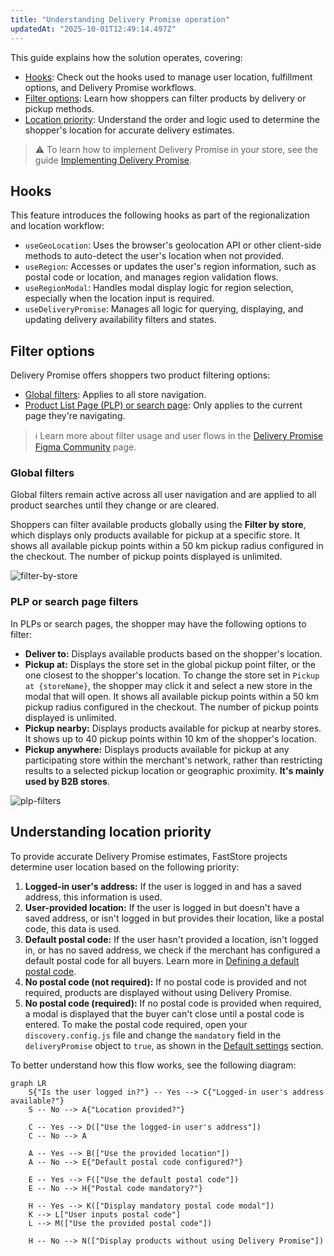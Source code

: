 ```yaml
---
title: "Understanding Delivery Promise operation"
updatedAt: "2025-10-01T12:49:14.497Z"
---
```


This guide explains how the solution operates, covering:

* [Hooks](#hooks): Check out the hooks used to manage user location, fulfillment options, and Delivery Promise workflows.
* [Filter options](#filter-options): Learn how shoppers can filter products by delivery or pickup methods.
* [Location priority](#understanding-location-priority): Understand the order and logic used to determine the shopper's location for accurate delivery estimates.

>⚠️ To learn how to implement Delivery Promise in your store, see the guide [Implementing Delivery Promise](https://developers.vtex.com/docs/guides/faststore/delivery-promise-implementation).

## Hooks

This feature introduces the following hooks as part of the regionalization and location workflow:

* `useGeoLocation`: Uses the browser's geolocation API or other client-side methods to auto-detect the user's location when not provided.
* `useRegion`: Accesses or updates the user's region information, such as postal code or location, and manages region validation flows.
* `useRegionModal`: Handles modal display logic for region selection, especially when the location input is required.
* `useDeliveryPromise`: Manages all logic for querying, displaying, and updating delivery availability filters and states.

## Filter options

Delivery Promise offers shoppers two product filtering options:
- [Global filters](#global-filters): Applies to all store navigation.
- [Product List Page (PLP) or search page](#plp-or-search-page-filters): Only applies to the current page they're navigating.

>ℹ Learn more about filter usage and user flows in the [Delivery Promise Figma Community](https://www.figma.com/community/file/1545494767147168145/delivery-promise-by-vtex) page.

### Global filters

Global filters remain active across all user navigation and are applied to all product searches until they change or are cleared.

Shoppers can filter available products globally using the **Filter by store**, which displays only products available for pickup at a specific store. It shows all available pickup points within a 50 km pickup radius configured in the checkout. The number of pickup points displayed is unlimited.

![filter-by-store](https://vtexhelp.vtexassets.com/assets/docs/src/by-store___745e8c3ae10a84e55f88b107e5b00218.png)

### PLP or search page filters

In PLPs or search pages, the shopper may have the following options to filter:

* **Deliver to:** Displays available products based on the shopper's location.
* **Pickup at:** Displays the store set in the global pickup point filter, or the one closest to the shopper's location. To change the store set in `Pickup at {storeName}`, the shopper may click it and select a new store in the modal that will open. It shows all available pickup points within a 50 km pickup radius configured in the checkout. The number of pickup points displayed is unlimited.
* **Pickup nearby:** Displays products available for pickup at nearby stores. It shows up to 40 pickup points within 10 km of the shopper's location.
* **Pickup anywhere:** Displays products available for pickup at any participating store within the merchant's network, rather than restricting results to a selected pickup location or geographic proximity. **It's mainly used by B2B stores**.

![plp-filters](https://vtexhelp.vtexassets.com/assets/docs/src/plp-by-shipping___e9ba4d4e3f0840c3ec53dc94ac7aafc4.png)

## Understanding location priority

To provide accurate Delivery Promise estimates, FastStore projects determine user location based on the following priority:

1. **Logged-in user's address:** If the user is logged in and has a saved address, this information is used.
2. **User-provided location:** If the user is logged in but doesn't have a saved address, or isn't logged in but provides their location, like a postal code, this data is used.
3. **Default postal code:** If the user hasn't provided a location, isn't logged in, or has no saved address, we check if the merchant has configured a default postal code for all buyers. Learn more in [Defining a default postal code](#step-4-optional-defining-a-default-postal-code).
4. **No postal code (not required):** If no postal code is provided and not required, products are displayed without using Delivery Promise.
5. **No postal code (required):** If no postal code is provided when required, a modal is displayed that the buyer can't close until a postal code is entered. To make the postal code required, open your `discovery.config.js` file and change the `mandatory` field in the `deliveryPromise` object to `true`, as shown in the [Default settings](#default-settings) section.

To better understand how this flow works, see the following diagram:

```mermaid
graph LR
    S{"Is the user logged in?"} -- Yes --> C{"Logged-in user's address available?"}
    S -- No --> A{"Location provided?"}

    C -- Yes --> D(["Use the logged-in user's address"])
    C -- No --> A

    A -- Yes --> B(["Use the provided location"])
    A -- No --> E{"Default postal code configured?"}

    E -- Yes --> F(["Use the default postal code"])
    E -- No --> H{"Postal code mandatory?"}

    H -- Yes --> K(["Display mandatory postal code modal"])
    K --> L["User inputs postal code"]
    L --> M(["Use the provided postal code"])

    H -- No --> N(["Display products without using Delivery Promise"])
```
